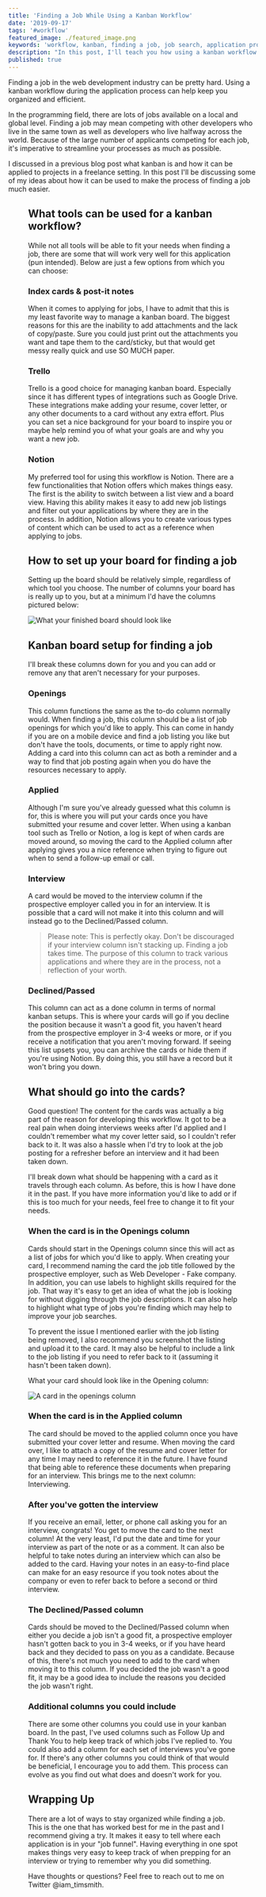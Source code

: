 ```yaml
---
title: 'Finding a Job While Using a Kanban Workflow'
date: '2019-09-17'
tags: '#workflow'
featured_image: ./featured_image.png
keywords: 'workflow, kanban, finding a job, job search, application process'
description: "In this post, I'll teach you how using a kanban workflow when finding a job can help keep you organized throughout the application process."
published: true
---
```


Finding a job in the web development industry can be pretty hard. Using a kanban workflow during the application process can help keep you organized and efficient.

In the programming field, there are lots of jobs available on a local and global level. Finding a job may mean competing with other developers who live in the same town as well as developers who live halfway across the world. Because of the large number of applicants competing for each job, it's imperative to streamline your processes as much as possible.

I discussed in a previous blog post what kanban is and how it can be applied to projects in a freelance setting. In this post I'll be discussing some of my ideas about how it can be used to make the process of finding a job much easier.

<Figure src="https://media.giphy.com/media/r056JQBFkE8QE/giphy.mp4" caption="Are you ready for this jelly?" />

## What tools can be used for a kanban workflow?

While not all tools will be able to fit your needs when finding a job, there are some that will work very well for this application (pun intended). Below are just a few options from which you can choose:

### Index cards & post-it notes

When it comes to applying for jobs, I have to admit that this is my least favorite way to manage a kanban board. The biggest reasons for this are the inability to add attachments and the lack of copy/paste. Sure you could just print out the attachments you want and tape them to the card/sticky, but that would get messy really quick and use SO MUCH paper.

### Trello

Trello is a good choice for managing kanban board. Especially since it has different types of integrations such as Google Drive. These integrations make adding your resume, cover letter, or any other documents to a card without any extra effort.  Plus you can set a nice background for your board to inspire you or maybe help remind you of what your goals are and why you want a new job.

### Notion

My preferred tool for using this workflow is Notion. There are a few functionalities that Notion offers which makes things easy. The first is the ability to switch between a list view and a board view. Having this ability makes it easy to add new job listings and filter out your applications by where they are in the process. In addition, Notion allows you to create various types of content which can be used to act as a reference when applying to jobs.

## How to set up your board for finding a job

Setting up the board should be relatively simple, regardless of which tool you choose. The number of columns your board has is really up to you, but at a minimum I'd have the columns pictured below:

![What your finished board should look like](./trello-board-setup.jpg)

## Kanban board setup for finding a job

I'll break these columns down for you and you can add or remove any that aren't necessary for your purposes.

### Openings

This column functions the same as the to-do column normally would. When finding a job, this column should be a list of job openings for which you'd like to apply. This can come in handy if you are on a mobile device and find a job listing you like but don't have the tools, documents, or time to apply right now. Adding a card into this column can act as both a reminder and a way to find that job posting again when you do have the resources necessary to apply.

### Applied

Although I'm sure you've already guessed what this column is for, this is where you will put your cards once you have submitted your resume and cover letter. When using a kanban tool such as Trello or Notion, a log is kept of when cards are moved around, so moving the card to the Applied column after applying gives you a nice reference when trying to figure out when to send a follow-up email or call.

### Interview

A card would be moved to the interview column if the prospective employer called you in for an interview. It is possible that a card will not make it into this column and will instead go to the Declined/Passed column.

> Please note: This is perfectly okay. Don't be discouraged if your interview column isn't stacking up. Finding a job takes time. The purpose of this column to track various applications and where they are in the process, not a reflection of your worth.

### Declined/Passed

This column can act as a done column in terms of normal kanban setups. This is where your cards will go if you decline the position because it wasn't a good fit, you haven't heard from the prospective employer in 3-4 weeks or more, or if you receive a notification that you aren't moving forward. If seeing this list upsets you, you can archive the cards or hide them if you're using Notion. By doing this, you still have a record but it won't bring you down.

## What should go into the cards?

Good question! The content for the cards was actually a big part of the reason for developing this workflow. It got to be a real pain when doing interviews weeks after I'd applied and I couldn't remember what my cover letter said, so I couldn't refer back to it. It was also a hassle when I'd try to look at the job posting for a refresher before an interview and it had been taken down.

I'll break down what should be happening with a card as it travels through each column. As before, this is how I have done it in the past. If you have more information you'd like to add or if this is too much for your needs, feel free to change it to fit your needs.

### When the card is in the Openings column

Cards should start in the Openings column since this will act as a list of jobs for which you'd like to apply. When creating your card, I recommend naming the card the job title followed by the prospective employer, such as Web Developer - Fake company. In addition, you can use labels to highlight skills required for the job. That way it's easy to get an idea of what the job is looking for without digging through the job descriptions. It can also help to highlight what type of jobs you're finding which may help to improve your job searches.

To prevent the issue I mentioned earlier with the job listing being removed, I also recommend you screenshot the listing and upload it to the card. It may also be helpful to include a link to the job listing if you need to refer back to it (assuming it hasn't been taken down).

What your card should look like in the Opening column:

![A card in the openings column](./card-in-opening.jpg)

### When the card is in the Applied column

The card should be moved to the applied column once you have submitted your cover letter and resume. When moving the card over, I like to attach a copy of the resume and cover letter for any time I may need to reference it in the future. I have found that being able to reference these documents when preparing for an interview. This brings me to the next column: Interviewing.

### After you've gotten the interview

If you receive an email, letter, or phone call asking you for an interview, congrats! You get to move the card to the next column! At the very least, I'd put the date and time for your interview as part of the note or as a comment. It can also be helpful to take notes during an interview which can also be added to the card. Having your notes in an easy-to-find place can make for an easy resource if you took notes about the company or even to refer back to before a second or third interview.

### The Declined/Passed column

Cards should be moved to the Declined/Passed column when either you decide a job isn't a good fit, a prospective employer hasn't gotten back to you in 3-4 weeks, or if you have heard back and they decided to pass on you as a candidate. Because of this, there's not much you need to add to the card when moving it to this column. If you decided the job wasn't a good fit, it may be a good idea to include the reasons you decided the job wasn't right.

### Additional columns you could include

There are some other columns you could use in your kanban board. In the past, I've used columns such as Follow Up and Thank You to help keep track of which jobs I've replied to. You could also add a column for each set of interviews you've gone for. If there's any other columns you could think of that would be beneficial, I encourage you to add them. This process can evolve as you find out what does and doesn't work for you.

## Wrapping Up

There are a lot of ways to stay organized while finding a job. This is the one that has worked best for me in the past and I recommend giving a try. It makes it easy to tell where each application is in your "job funnel". Having everything in one spot makes things very easy to keep track of when prepping for an interview or trying to remember why you did something.

Have thoughts or questions? Feel free to reach out to me on Twitter @iam_timsmith.